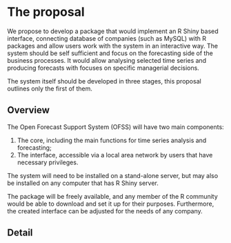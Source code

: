 # The proposal
<!--
This is where the proposal should be outlined. 
-->

We propose to develop a package that would implement an R Shiny based interface, connecting database of companies (such as MySQL) with R packages and allow users work with the system in an interactive way. The system should be self sufficient and focus on the forecasting side of the business processes. It would allow analysing selected time series and producing forecasts with focuses on specific managerial decisions.

The system itself should be developed in three stages, this proposal outlines only the first of them.

## Overview
<!--
At a high-level address what your proposal is and how it will address the problem identified. Highlight any benefits to the R Community that follow from solving the problem. This should be your most compelling section.
-->
The Open Forecast Support System (OFSS) will have two main components:

1. The core, including the main functions for time series analysis and forecasting;
2. The interface, accessible via a local area network by users that have necessary privileges.

The system will need to be installed on a stand-alone server, but may also be installed on any computer that has R Shiny server.

The package will be freely available, and any member of the R community would be able to download and set it up for their purposes. Furthermore, the created interface can be adjusted for the needs of any company.

## Detail
<!--
Go into more detail about the specifics of the project and it delivers against the problem.

Depending on project type the detail section should include:

 - [ ] Minimum Viable Product
 - [ ] Architecture
 - [ ] Assumptions
-->

